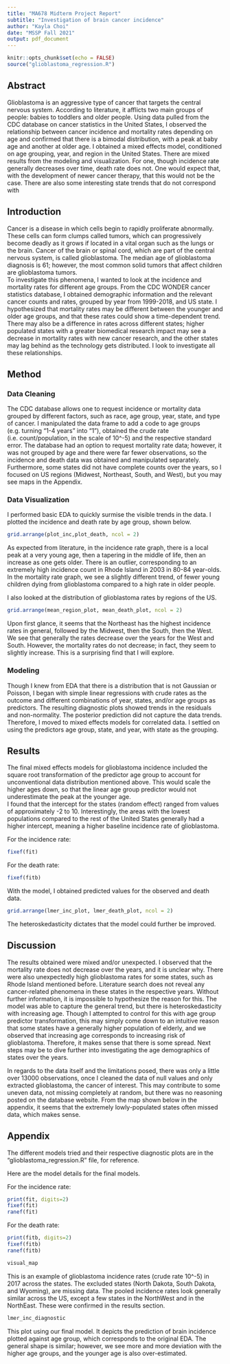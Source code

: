 ```yaml
---
title: "MA678 Midterm Project Report"
subtitle: "Investigation of brain cancer incidence"
author: "Kayla Choi"
date: "MSSP Fall 2021"
output: pdf_document
---
```


```r
knitr::opts_chunk$set(echo = FALSE)
source("glioblastoma_regression.R")
```

## Abstract  

Glioblastoma is an aggressive type of cancer that targets the central nervous system. According to literature, it afflicts two main groups of people: babies to toddlers and older people. Using data pulled from the CDC database on cancer statistics in the United States, I observed the relationship between cancer incidence and mortality rates depending on age and confirmed that there is a bimodal distribution, with a peak at baby age and another at older age. I obtained a mixed effects model, conditioned on age grouping, year, and region in the United States. There are mixed results from the modeling and visualization. For one, though incidence rate generally decreases over time, death rate does not. One would expect that, with the development of newer cancer therapy, that this would not be the case. There are also some interesting state trends that do not correspond with       
  
## Introduction  
  
Cancer is a disease in which cells begin to rapidly proliferate abnormally. These cells can form clumps called tumors, which can progressively become deadly as it grows if located in a vital organ such as the lungs or the brain. Cancer of the brain or spinal cord, which are part of the central nervous system, is called glioblastoma. The median age of glioblastoma diagnosis is 61; however, the most common solid tumors that affect children are glioblastoma tumors.  
To investigate this phenomena, I wanted to look at the incidence and mortality rates for different age groups. From the CDC WONDER cancer statistics database, I obtained demographic information and the relevant cancer counts and rates, grouped by year from 1999-2018, and US state. I hypothesized that mortality rates may be different between the younger and older age groups, and that these rates could show a time-dependent trend. There may also be a difference in rates across different states; higher populated states with a greater biomedical research impact may see a decrease in mortality rates with new cancer research, and the other states may lag behind as the technology gets distributed. I look to investigate all these relationships.  
  
## Method  
### Data Cleaning
The CDC database allows one to request incidence or mortality data grouped by different factors, such as race, age group, year, state, and type of cancer. I manipulated the data frame to add a code to age groups (e.g. turning "1-4 years" into "1"), obtained the crude rate (i.e. count/population, in the scale of 10^-5) and the respective standard error. The database had an option to request mortality rate data; however, it was not grouped by age and there were far fewer observations, so the incidence and death data was obtained and manipulated separately. Furthermore, some states did not have complete counts over the years, so I focused on US regions (Midwest, Northeast, South, and West), but you may see maps in the Appendix.    

### Data Visualization
I performed basic EDA to quickly surmise the visible trends in the data. I plotted the incidence and death rate by age group, shown below.  
  
```r
grid.arrange(plot_inc,plot_death, ncol = 2)
```
  
As expected from literature, in the incidence rate graph, there is a local peak at a very young age, then a tapering in the middle of life, then an increase as one gets older. There is an outlier, corresponding to an extremely high incidence count in Rhode Island in 2003 in 80-84 year-olds. In the mortality rate graph, we see a slightly different trend, of fewer young children dying from glioblastoma compared to a high rate in older people.   
  
I also looked at the distribution of glioblastoma rates by regions of the US.  
  
```r
grid.arrange(mean_region_plot, mean_death_plot, ncol = 2)
```
   
Upon first glance, it seems that the Northeast has the highest incidence rates in general, followed by the Midwest, then the South, then the West. We see that generally the rates decrease over the years for the West and South. However, the mortality rates do not decrease; in fact, they seem to slightly increase. This is a surprising find that I will explore.  

### Modeling  
  
Though I knew from EDA that there is a distribution that is not Gaussian or Poisson, I began with simple linear regressions with crude rates as the outcome and different combinations of year, states, and/or age groups as predictors. The resulting diagnostic plots showed trends in the residuals and non-normality. The posterior prediction did not capture the data trends. Therefore, I moved to mixed effects models for correlated data. I settled on using the predictors age group, state, and year, with state as the grouping.      
  
  
## Results  
  
The final mixed effects models for glioblastoma incidence included the square root transformation of the predictor age group to account for unconventional data distribution mentioned above. This would scale the higher ages down, so that the linear age group predictor would not underestimate the peak at the younger age.  
I found that the intercept for the states (random effect) ranged from values of approximately -2 to 10. Interestingly, the areas with the lowest populations compared to the rest of the United States generally had a higher intercept, meaning a higher baseline incidence rate of glioblastoma.  
  
For the incidence rate:    
```r
fixef(fit)
```
  
For the death rate:   
```r
fixef(fitb)
```
  
With the model, I obtained predicted values for the observed and death data.  
```r
grid.arrange(lmer_inc_plot, lmer_death_plot, ncol = 2)
```
  
The heteroskedasticity dictates that the model could further be improved.    
  
## Discussion  
  
The results obtained were mixed and/or unexpected. I observed that the mortality rate does not decrease over the years, and it is unclear why. There were also unexpectedly high glioblastoma rates for some states, such as Rhode Island mentioned before. Literature search does not reveal any cancer-related phenomena in these states in the respective years. Without further information, it is impossible to hypothesize the reason for this. The model was able to capture the general trend, but there is heteroskedasticity with increasing age. Though I attempted to control for this with age group predictor transformation, this may simply come down to an intuitive reason that some states have a generally higher population of elderly, and we observed that increasing age corresponds to increasing risk of glioblastoma. Therefore, it makes sense that there is some spread. Next steps may be to dive further into investigating the age demographics of states over the years.    

In regards to the data itself and the limitations posed, there was only a little over 13000 observations, once I cleaned the data of null values and only extracted glioblastoma, the cancer of interest. This may contribute to some uneven data, not missing completely at random, but there was no reasoning posted on the database website. From the map shown below in the appendix, it seems that the extremely lowly-populated states often missed data, which makes sense.  


\newpage

## Appendix
The different models tried and their respective diagnostic plots are in the "glioblastoma_regression.R" file, for reference.  
  
Here are the model details for the final models.   
  
For the incidence rate:  
```r
print(fit, digits=2)
fixef(fit)
ranef(fit)
```
  
For the death rate:  
```r
print(fitb, digits=2)
fixef(fitb)
ranef(fitb)
```
  
  
```r
visual_map
```
  
This is an example of glioblastoma incidence rates (crude rate 10^-5) in 2017 across the states. The excluded states (North Dakota, South Dakota, and Wyoming), are missing data. The pooled incidence rates look generally similar across the US, except a few states in the NorthWest and in the NorthEast. These were confirmed in the results section.   
  
```r
lmer_inc_diagnostic
```
  
This plot using our final model. It depicts the prediction of brain incidence plotted against age group, which corresponds to the original EDA. The general shape is similar; however, we see more and more deviation with the higher age groups, and the younger age is also over-estimated. 
  